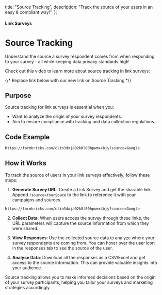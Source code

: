 

  title: "Source Tracking",
  description: "Track the source of your users in an easy & compliant way!",
};

#### Link Surveys

# Source Tracking

Understand the source a survey respondent comes from when responding to your survey - all while keeping data privacy standards high!

Check out this video to learn more about source tracking in link surveys:

{/* Replace link below with our new link on Source Tracking */}

<ResponsiveVideo title="Formbricks Source Tracking"
 src="https://www.youtube-nocookie.com/embed/CytWhuyEMVI?si=nxRrdMmlsQ5P6wwp&amp;controls=0" />

## Purpose

Source tracking for link surveys is essential when you:

- Want to analyze the origin of your survey respondents.
- Aim to ensure compliance with tracking and data collection regulations.

## Code Example

<Col>
<CodeGroup title="Example Source as Google">

```sh
https://formbricks.com/clin3dxja02k8l80hpwmx4bjy?source=Google
```

</CodeGroup>
</Col>

## How it Works

To track the source of users in your link surveys effectively, follow these steps:

1. **Generate Survey URL**: Create a Link Survey and get the sharable link. Append `?source=YourSouce` to the link to reference it with your campaigns and sources.

<Col>
<CodeGroup title="Example Source as Google">

```sh
https://formbricks.com/clin3dxja02k8l80hpwmx4bjy?source=Google
```

</CodeGroup>
</Col>

2. **Collect Data**: When users access the survey through these links, the URL parameters will capture the source information from which they were shared.

3. **View Responses**: Use the collected source data to analyze where your survey respondents are coming from. You can hover over the user icon in the responses tab to see the source of the user.

<MdxImage
  src={ViewResponse}
  alt="View Source in Response"
  quality="100"
  className="max-w-full rounded-lg sm:max-w-3xl"
/>

4. **Analyse Data**: Download all the responses as a CSV/Excel and get access to the source information. This can provide valuable insights into your audience.

Source tracking allows you to make informed decisions based on the origin of your survey participants, helping you tailor your surveys and marketing strategies accordingly.

